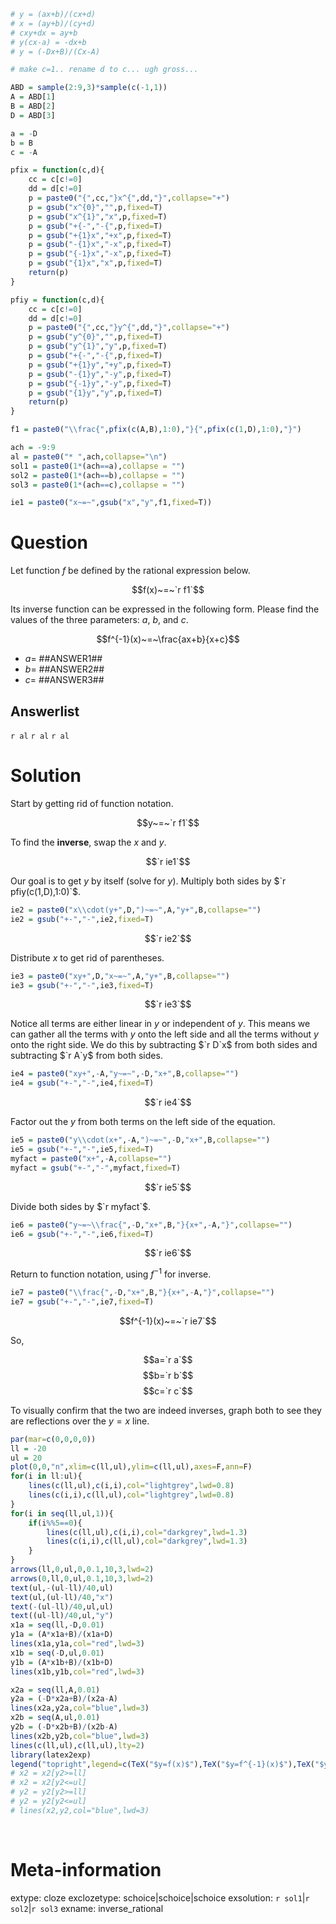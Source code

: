 ```r
# y = (ax+b)/(cx+d)
# x = (ay+b)/(cy+d)
# cxy+dx = ay+b
# y(cx-a) = -dx+b
# y = (-Dx+B)/(Cx-A)

# make c=1.. rename d to c... ugh gross...

ABD = sample(2:9,3)*sample(c(-1,1))
A = ABD[1]
B = ABD[2]
D = ABD[3]

a = -D
b = B
c = -A

pfix = function(c,d){
    cc = c[c!=0]
    dd = d[c!=0]
    p = paste0("{",cc,"}x^{",dd,"}",collapse="+")
    p = gsub("x^{0}","",p,fixed=T)
    p = gsub("x^{1}","x",p,fixed=T)
    p = gsub("+{-","-{",p,fixed=T)
    p = gsub("+{1}x","+x",p,fixed=T)
    p = gsub("-{1}x","-x",p,fixed=T)
    p = gsub("{-1}x","-x",p,fixed=T)
    p = gsub("{1}x","x",p,fixed=T)
    return(p)
}

pfiy = function(c,d){
    cc = c[c!=0]
    dd = d[c!=0]
    p = paste0("{",cc,"}y^{",dd,"}",collapse="+")
    p = gsub("y^{0}","",p,fixed=T)
    p = gsub("y^{1}","y",p,fixed=T)
    p = gsub("+{-","-{",p,fixed=T)
    p = gsub("+{1}y","+y",p,fixed=T)
    p = gsub("-{1}y","-y",p,fixed=T)
    p = gsub("{-1}y","-y",p,fixed=T)
    p = gsub("{1}y","y",p,fixed=T)
    return(p)
}

f1 = paste0("\\frac{",pfix(c(A,B),1:0),"}{",pfix(c(1,D),1:0),"}")

ach = -9:9
al = paste0("* ",ach,collapse="\n")
sol1 = paste0(1*(ach==a),collapse = "")
sol2 = paste0(1*(ach==b),collapse = "")
sol3 = paste0(1*(ach==c),collapse = "")

ie1 = paste0("x~=~",gsub("x","y",f1,fixed=T))

```

Question
========

Let function $f$ be defined by the rational expression below.

$$f(x)~=~`r f1`$$


Its inverse function can be expressed in the following form. Please find the values of the three parameters: $a$, $b$, and $c$.

$$f^{-1}(x)~=~\frac{ax+b}{x+c}$$

* $a=$ ##ANSWER1##
* $b=$ ##ANSWER2##
* $c=$ ##ANSWER3##

Answerlist
--------

`r al`
`r al`
`r al`

Solution
========

Start by getting rid of function notation.

$$y~=~`r f1`$$

To find the **inverse**, swap the $x$ and $y$.

$$`r ie1`$$

Our goal is to get $y$ by itself (solve for $y$). Multiply both sides by $`r pfiy(c(1,D),1:0)`$.

```r
ie2 = paste0("x\\cdot(y+",D,")~=~",A,"y+",B,collapse="")
ie2 = gsub("+-","-",ie2,fixed=T)
```

$$`r ie2`$$

Distribute $x$ to get rid of parentheses.

```r
ie3 = paste0("xy+",D,"x~=~",A,"y+",B,collapse="")
ie3 = gsub("+-","-",ie3,fixed=T)
```

$$`r ie3`$$

Notice all terms are either linear in $y$ or independent of $y$. This means we can gather all the terms with $y$ onto the left side and all the terms without $y$ onto the right side. We do this by subtracting $`r D`x$ from both sides and subtracting $`r A`y$ from both sides.

```r
ie4 = paste0("xy+",-A,"y~=~",-D,"x+",B,collapse="")
ie4 = gsub("+-","-",ie4,fixed=T)
```

$$`r ie4`$$

Factor out the $y$ from both terms on the left side of the equation.

```r
ie5 = paste0("y\\cdot(x+",-A,")~=~",-D,"x+",B,collapse="")
ie5 = gsub("+-","-",ie5,fixed=T)
myfact = paste0("x+",-A,collapse="")
myfact = gsub("+-","-",myfact,fixed=T)
```

$$`r ie5`$$

Divide both sides by $`r myfact`$.

```r
ie6 = paste0("y~=~\\frac{",-D,"x+",B,"}{x+",-A,"}",collapse="")
ie6 = gsub("+-","-",ie6,fixed=T)
```

$$`r ie6`$$

Return to function notation, using $f^{-1}$ for inverse.

```r
ie7 = paste0("\\frac{",-D,"x+",B,"}{x+",-A,"}",collapse="")
ie7 = gsub("+-","-",ie7,fixed=T)
```

$$f^{-1}(x)~=~`r ie7`$$

So,

$$a=`r a`$$
$$b=`r b`$$
$$c=`r c`$$

To visually confirm that the two are indeed inverses, graph both to see they are reflections over the $y=x$ line.

```r
par(mar=c(0,0,0,0))
ll = -20
ul = 20
plot(0,0,"n",xlim=c(ll,ul),ylim=c(ll,ul),axes=F,ann=F)
for(i in ll:ul){
    lines(c(ll,ul),c(i,i),col="lightgrey",lwd=0.8)
    lines(c(i,i),c(ll,ul),col="lightgrey",lwd=0.8)
}
for(i in seq(ll,ul,1)){
    if(i%%5==0){
        lines(c(ll,ul),c(i,i),col="darkgrey",lwd=1.3)
        lines(c(i,i),c(ll,ul),col="darkgrey",lwd=1.3)
    }
}
arrows(ll,0,ul,0,0.1,10,3,lwd=2)
arrows(0,ll,0,ul,0.1,10,3,lwd=2)
text(ul,-(ul-ll)/40,ul)
text(ul,(ul-ll)/40,"x")
text(-(ul-ll)/40,ul,ul)
text((ul-ll)/40,ul,"y")
x1a = seq(ll,-D,0.01)
y1a = (A*x1a+B)/(x1a+D)
lines(x1a,y1a,col="red",lwd=3)
x1b = seq(-D,ul,0.01)
y1b = (A*x1b+B)/(x1b+D)
lines(x1b,y1b,col="red",lwd=3)

x2a = seq(ll,A,0.01)
y2a = (-D*x2a+B)/(x2a-A)
lines(x2a,y2a,col="blue",lwd=3)
x2b = seq(A,ul,0.01)
y2b = (-D*x2b+B)/(x2b-A)
lines(x2b,y2b,col="blue",lwd=3)
lines(c(ll,ul),c(ll,ul),lty=2)
library(latex2exp)
legend("topright",legend=c(TeX("$y=f(x)$"),TeX("$y=f^{-1}(x)$"),TeX("$y=x$")),col = c("red","blue","black"),lwd=c(3,3,1),lty=c(1,1,2))
# x2 = x2[y2>=ll]
# x2 = x2[y2<=ul]
# y2 = y2[y2>=ll]
# y2 = y2[y2<=ul]
# lines(x2,y2,col="blue",lwd=3)
```
\


Meta-information
============
extype: cloze
exclozetype: schoice|schoice|schoice
exsolution: `r sol1`|`r sol2`|`r sol3`
exname: inverse_rational